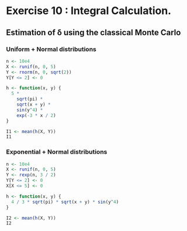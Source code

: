 # Exercise 10 : Integral Calculation.

## Estimation of δ using the classical Monte Carlo

### Uniform + Normal distributions

```r
n <- 10e4
X <- runif(n, 0, 5)
Y <- rnorm(n, 0, sqrt(2))
Y[Y <= 2] <- 0

h <- function(x, y) {
  5 *
    sqrt(pi) *
    sqrt(x + y) *
    sin(y^4) *
    exp(-3 * x / 2)
}

I1 <- mean(h(X, Y))
I1
```

### Exponential + Normal distributions

```r
n <- 10e4
X <- runif(n, 0, 5)
Y <- rexp(n, 3 / 2)
Y[Y <= 2] <- 0
X[X <= 5] <- 0

h <- function(x, y) {
  4 / 3 * sqrt(pi) * sqrt(x + y) * sin(y^4)
}

I2 <- mean(h(X, Y))
I2
```